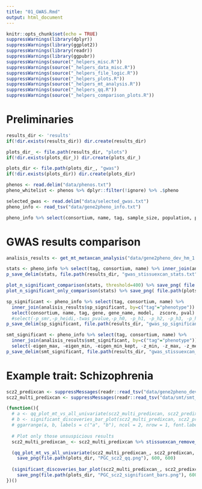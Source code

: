 ```yaml
---
title: "01_GWAS.Rmd"
output: html_document
---
```


```r
knitr::opts_chunk$set(echo = TRUE)
suppressWarnings(library(dplyr))
suppressWarnings(library(ggplot2))
suppressWarnings(library(readr))
suppressWarnings(library(ggpubr))
suppressWarnings(source("_helpers_misc.R"))
suppressWarnings(source("_helpers_data_misc.R"))
suppressWarnings(source("_helpers_file_logic.R"))
suppressWarnings(source("_helpers_plots.R"))
suppressWarnings(source("_helpers_mt_analysis.R"))
suppressWarnings(source("_helpers_qq.R"))
suppressWarnings(source("_helpers_comparison_plots.R"))
```

# Preliminaries

```r
results_dir <- 'results'
if(!dir.exists(results_dir)) dir.create(results_dir)

plots_dir_ <- file.path(results_dir, "plots")
if(!dir.exists(plots_dir_)) dir.create(plots_dir_)

plots_dir <- file.path(plots_dir_, "gwas")
if(!dir.exists(plots_dir)) dir.create(plots_dir)

phenos <- read.delim("data/phenos.txt")
pheno_whitelist <- phenos %>% dplyr::filter(!ignore) %>% .$pheno

selected_gwas <- read.delim("data/selected_gwas.txt")
pheno_info <- read_tsv("data/gene2pheno_info.txt")
```

```r
pheno_info %>% select(consortium, name, tag, sample_size, population, portal, pubmed_paper_link) %>% p_save_delim(file.path(results_dir, "gwas_traits.txt"))
```

# GWAS results comparison

```r
analisis_results <- get_mt_metaxcan_analysis("data/gene2pheno_dev_hm_1.5", "data/smt/smt_gwas_ccn_30")#, verbose=TRUE)
```

```r
stats <- pheno_info %>% select(tag, consortium, name) %>% inner_join(analisis_results$stats, by="tag")
p_save_delim(stats, file.path(results_dir, "gwas_stissuexcan_stats.txt"))

plot_n_significant_comparison(stats, threshold=400) %>% save_png( file.path(plots_dir, "smt_vs_sp_number_significant.png"), height=800, width=800)
plot_n_significant_only_comparison(stats) %>% save_png( file.path(plots_dir, "smt_only_vs_sp_only_number_significant.png"), height=800, width=800)

sp_significant <- pheno_info %>% select(tag, consortium, name) %>% 
  inner_join(analisis_results$sp_significant, by=c("tag"="phenotype")) %>%
  select(consortium, name, tag, gene, gene_name, model,  zscore, pval) %>% rename(pvalue=pval)
  #select(-p_smr,-p_heidi,-twas_pvalue,-p_h0, -p_h1, -p_h2, -p_h3, -p_h4, -pred_perf_r2, -pred_perf_pval, -pred_perf_qval, -n_snps_used, -n_snps_model) %>% rename(pvalue=pval)
p_save_delim(sp_significant, file.path(results_dir, "gwas_sp_significant.txt"))

smt_significant <- pheno_info %>% select(tag, consortium, name) %>% 
  inner_join(analisis_results$smt_significant, by=c("tag"="phenotype")) %>%
  select(-eigen_max, -eigen_min, -eigen_min_kept, -z_min, -z_max, -z_mean, -z_sd, -tmi, -status)
p_save_delim(smt_significant, file.path(results_dir, "gwas_stissuexcan_significant.txt"))

```

# Example trait: Schizophrenia


```r
scz2_predixcan <- suppressMessages(readr::read_tsv("data/gene2pheno_dev_hm_1.5/pgc.scz2.txt")) %>% select(gene=gene, gene_name=gene_name,tissue=model,pvalue=pval)
scz2_multi_predixcan <- suppressMessages(readr::read_tsv("data/smt/smt_gwas_ccn_30/pgc.scz2_ccn_30.txt"))
```

```r
(function(){
  # a <- qq_plot_mt_vs_all_univariate(scz2_multi_predixcan, scz2_predixcan, "Brain_Cerebellum") +ggtitle("Significance QQ-Plot", subtitle="PGC Schizophrenia")
  # b <- significant_discoveries_bar_plot(scz2_multi_predixcan, scz2_predixcan, "Brain_Cerebellum") + ggplot2::ggtitle("Significant Associations", subtitle="PGC Schizophrenia")
  # ggarrange(a, b, labels = c("a", "b"), ncol = 2, nrow = 1, font.label = list(size = 30, face = "bold")) %>% save_png(file.path(plots_dir, "PGC_scz2_supp_signif.png"), 600, 1200)
  
  # Plot only those unsuspicious results
  scz2_multi_predixcan_ <- scz2_multi_predixcan %>% stissuexcan_remove_suspicious()

  (qq_plot_mt_vs_all_univariate(scz2_multi_predixcan_, scz2_predixcan, "Brain_Cerebellum") +ggtitle("Significance QQ-Plot", subtitle="PGC Schizophrenia")) %>%
    save_png(file.path(plots_dir, "PGC_scz2_qq.png"), 600, 600)
  
  (significant_discoveries_bar_plot(scz2_multi_predixcan_, scz2_predixcan, "Brain_Cerebellum") + ggplot2::ggtitle("Significant Associations", subtitle="PGC Schizophrenia")) %>%
    save_png(file.path(plots_dir, "PGC_scz2_significant_bars.png"), 600, 600)
})()
```